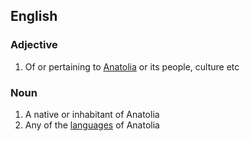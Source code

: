 ==English==

===Adjective===
{{en-adj|-}}

# Of or pertaining to [[Anatolia]] or its people, culture etc

===Noun===
{{en-noun}}

# A native or inhabitant of Anatolia
# Any of the [[language]]s of Anatolia